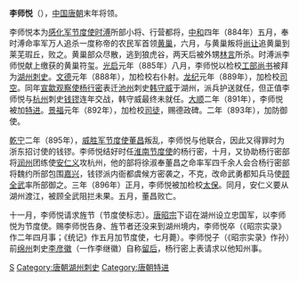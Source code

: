 {{unreferenced|time=2017-03-31T11:57:55+00:00}}
'''李师悦'''（{{bd|9世纪||896年|12月19日|catIdx=L}}），[[中国|中国]][[唐朝|唐朝]]末年将领。

李师悦本为[[武宁军节度使|感化军节度使]][[时溥|时溥]]所部小将、行营都将，[[中和_(唐朝)|中和]]四年（884年）五月，奉时溥命率军万人追杀一度称帝的农民军首领[[黄巢|黄巢]]，六月，与黄巢叛将[[尚让|尚让]]追黄巢到莱芜瑕丘，败之。黄巢部众尽散，逃到狼虎谷，两天后被外甥[[林言|林言]]所杀。时溥派李师悦献上缴获的黄巢符玺。[[光启|光启]]元年（885年）八月，李师悦以检校[[工部尚书|工部尚书]]被拜为[[湖州_(隋朝)|湖州]][[刺史|刺史]]。[[文德_(唐朝)|文德]]元年（888年），加检校右仆射。[[龙纪|龙纪]]元年（889年），加检校[[司空|司空]]。同年[[宣歙观察使|宣歙观察使]][[杨行密|杨行密]]表迁[[池州_(古代)|池州]]刺史[[韩守威|韩守威]]于湖州，派兵护送就任，但正值李师悦与[[杭州_(古代)|杭州]]刺史[[钱镠|钱镠]]连年交战，韩守威最终未就任。[[大顺_(唐朝)|大顺]]二年（891年），李师悦被加[[特进|特进]]。[[景福_(唐朝)|景福]]元年（892年），加检校[[司徒|司徒]]，赐德政碑。二年（893年），加防御使。

[[乾宁|乾宁]]二年（895年），[[鎮東軍節度使|威胜军节度使]][[董昌|董昌]]叛乱，李师悦与他联合，因此又得罪时为浙东招讨使的钱镠。李师悦结好时任[[淮南节度使|淮南节度使]]的杨行密，十月，又协助杨行密部将[[润州_(隋朝)|润州]]团练使[[安仁义|安仁义]]攻杭州，他的部将徐淑奉董昌之命率军四千余人会合杨行密部将魏约所部包围[[嘉兴|嘉兴]]，钱镠派内衙都虞候方密袭之，不克，改命武勇都知兵马使[[顾全武|顾全武]]率所部御之。三年（896年）正月，李师悦被加检校[[太保|太保]]。同月，安仁义要从湖州渡江，被顾全武阻拦未果。五月，董昌败亡。

十一月，李师悦请求旌节（节度使标志）。[[唐昭宗|唐昭宗]]下诏在湖州设立忠国军，以李师悦为节度使。赐李师悦告身、旌节者还没来到湖州境内，李师悦卒（《昭宗实录》作二年四月事；《统记》作五月加节度使，七月薨）。李师悦子（《昭宗实录》作孙）前[[绵州|绵州]]刺史[[李彦徽|李彦徽]]（一作李继徽）自称[[留后|留后]]，杨行密上表请求以他知州事。

{{DEFAULTSORT:L}}
[[Category:李姓|S]]
[[Category:唐朝湖州刺史|Category:唐朝湖州刺史]]
[[Category:唐朝特进|Category:唐朝特进]]